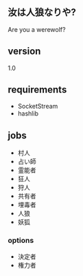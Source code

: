 == 汝は人狼なりや? ==
Are you a werewolf?

== version ==
1.0

== requirements ==
* SocketStream
* hashlib

== jobs ==
* 村人
* 占い師
* 霊能者
* 狂人
* 狩人
* 共有者
* 埋毒者
* 人狼
* 妖狐

=== options ===
* 決定者
* 権力者

